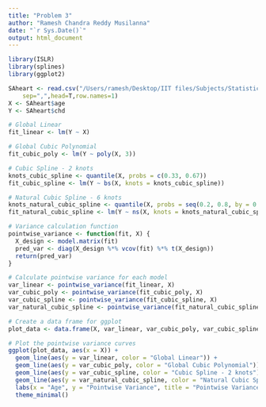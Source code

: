 ```yaml
---
title: "Problem 3"
author: "Ramesh Chandra Reddy Musilanna"
date: "`r Sys.Date()`"
output: html_document
---
```




```r

library(ISLR)
library(splines)
library(ggplot2)

SAheart <- read.csv("/Users/ramesh/Desktop/IIT files/Subjects/Statistical Learning MATH 569/HW4/File SAheart.csv",
    sep=",",head=T,row.names=1)
X <- SAheart$age
Y <- SAheart$chd

# Global Linear
fit_linear <- lm(Y ~ X)

# Global Cubic Polynomial
fit_cubic_poly <- lm(Y ~ poly(X, 3))

# Cubic Spline - 2 knots
knots_cubic_spline <- quantile(X, probs = c(0.33, 0.67))
fit_cubic_spline <- lm(Y ~ bs(X, knots = knots_cubic_spline))

# Natural Cubic Spline - 6 knots
knots_natural_cubic_spline <- quantile(X, probs = seq(0.2, 0.8, by = 0.2))
fit_natural_cubic_spline <- lm(Y ~ ns(X, knots = knots_natural_cubic_spline))

```


```r

# Variance calculation function
pointwise_variance <- function(fit, X) {
  X_design <- model.matrix(fit)
  pred_var <- diag(X_design %*% vcov(fit) %*% t(X_design))
  return(pred_var)
}

# Calculate pointwise variance for each model
var_linear <- pointwise_variance(fit_linear, X)
var_cubic_poly <- pointwise_variance(fit_cubic_poly, X)
var_cubic_spline <- pointwise_variance(fit_cubic_spline, X)
var_natural_cubic_spline <- pointwise_variance(fit_natural_cubic_spline, X)
```


```r

# Create a data frame for ggplot
plot_data <- data.frame(X, var_linear, var_cubic_poly, var_cubic_spline, var_natural_cubic_spline)

# Plot the pointwise variance curves
ggplot(plot_data, aes(x = X)) +
  geom_line(aes(y = var_linear, color = "Global Linear")) +
  geom_line(aes(y = var_cubic_poly, color = "Global Cubic Polynomial")) +
  geom_line(aes(y = var_cubic_spline, color = "Cubic Spline - 2 knots")) +
  geom_line(aes(y = var_natural_cubic_spline, color = "Natural Cubic Spline - 6 knots")) +
  labs(x = "Age", y = "Pointwise Variance", title = "Pointwise Variance Curves", color = "Models") +
  theme_minimal()
```




